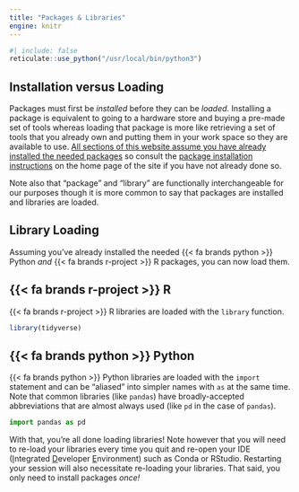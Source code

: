 ```yaml
---
title: "Packages & Libraries"
engine: knitr
---
```


```r
#| include: false
reticulate::use_python("/usr/local/bin/python3")
```

## Installation versus Loading

Packages must first be _installed_ before they can be _loaded_. Installing a package is equivalent to going to a hardware store and buying a pre-made set of tools whereas loading that package is more like retrieving a set of tools that you already own and putting them in your work space so they are available to use. <u>All sections of this website assume you have already installed the needed packages</u> so consult the [package installation instructions](https://njlyon0.github.io/collab_bilingualism/#package-installation) on the home page of the site if you have not already done so.

Note also that "package" and "library" are functionally interchangeable for our purposes though it is more common to say that packages are installed and libraries are loaded.

## Library Loading

Assuming you've already installed the needed [{{< fa brands python >}} Python]{.py} _and_ [{{< fa brands r-project >}} R]{.r} packages, you can now load them.

:::panel-tabset
## [{{< fa brands r-project >}} R]{.r}

[{{< fa brands r-project >}} R]{.r} libraries are loaded with the `library` function.

```r
library(tidyverse)
```

## [{{< fa brands python >}} Python]{.py}

[{{< fa brands python >}} Python]{.py} libraries are loaded with the `import` statement and can be "aliased" into simpler names with `as` at the same time. Note that common libraries (like `pandas`) have broadly-accepted abbreviations that are almost always used (like `pd` in the case of `pandas`).

```python
import pandas as pd
```
:::

With that, you're all done loading libraries! Note however that you will need to re-load your libraries every time you quit and re-open your IDE (<u>I</u>ntegrated <u>D</u>eveloper <u>E</u>nvironment) such as [Conda]{.py} or [RStudio]{.r}. Restarting your session will also necessitate re-loading your libraries. That said, you only need to install packages _once!_

